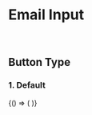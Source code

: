 
<Meta title="Components/Inputs/EmailInput" component={EmailInput} />

# Email Input

<br />

## Button Type

### 1. Default

<Canvas>
  <Story name="Default">
    {() => (
      <EmailInput
        label="Email"
        placeholder="please enter email"
        regisger={undefined}
        width="400px"
        height="56px"
        isLabel={true}
      />
    )}
  </Story>
</Canvas>
